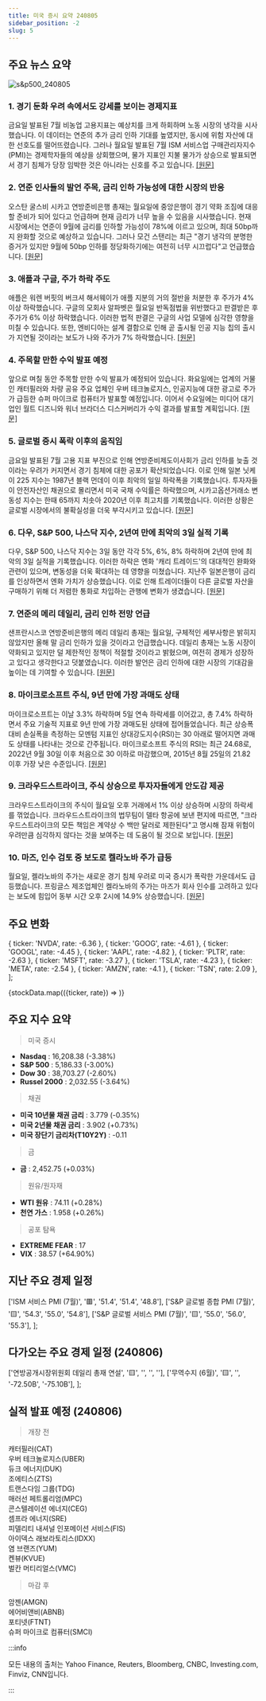 ```yaml
---
title: 미국 증시 요약 240805
sidebar_position: -2
slug: 5
---
```


## 주요 뉴스 요약

![s&p500_240805](/map/240805.png)

### 1. **경기 둔화 우려 속에서도 강세를 보이는 경제지표**

금요일 발표된 7월 비농업 고용지표는 예상치를 크게 하회하며 노동 시장의 냉각을 시사했습니다. 이 데이터는 연준의 추가 금리 인하 기대를 높였지만, 동시에 위험 자산에 대한 선호도를 떨어뜨렸습니다. 그러나 월요일 발표된 7월 ISM 서비스업 구매관리자지수(PMI)는 경제학자들의 예상을 상회했으며, 물가 지표인 지불 물가가 상승으로 발표되면서 경기 침체가 당장 임박한 것은 아니라는 신호를 주고 있습니다. [[원문]](https://www.reuters.com/markets/us/us-service-sector-rebounds-july-employment-also-recovers-2024-08-05/)

### 2. **연준 인사들의 발언 주목, 금리 인하 가능성에 대한 시장의 반응**

오스탄 굴스비 시카고 연방준비은행 총재는 월요일에 중앙은행이 경기 약화 조짐에 대응할 준비가 되어 있다고 언급하며 현재 금리가 너무 높을 수 있음을 시사했습니다. 현재 시장에서는 연준이 9월에 금리를 인하할 가능성이 78%에 이르고 있으며, 최대 50bp까지 완화할 것으로 예상하고 있습니다. 그러나 모건 스탠리는 최근 "경기 냉각의 분명한 증거가 있지만 9월에 50bp 인하를 정당화하기에는 여전히 너무 시끄럽다"고 언급했습니다. [[원문]](https://www.cnbc.com/2024/08/05/san-francisco-fed-president-daly-sees-interest-rate-cuts-coming-as-labor-market-weakens.html)

### 3. **애플과 구글, 주가 하락 주도**

애플은 워렌 버핏의 버크셔 해서웨이가 애플 지분의 거의 절반을 처분한 후 주가가 4% 이상 하락했습니다. 구글의 모회사 알파벳은 월요일 반독점법을 위반했다고 판결받은 후 주가가 6% 이상 하락했습니다. 이러한 법적 판결은 구글의 사업 모델에 심각한 영향을 미칠 수 있습니다. 또한, 엔비디아는 설계 결함으로 인해 곧 출시될 인공 지능 칩의 출시가 지연될 것이라는 보도가 나와 주가가 7% 하락했습니다. [[원문]](https://www.investing.com/news/stock-market-news/stock-market-today-dow-in-1033point-rout-as-slowdown-fears-trigger-selloff-3553790)

### 4. **주목할 만한 수익 발표 예정**

앞으로 며칠 동안 주목할 만한 수익 발표가 예정되어 있습니다. 화요일에는 업계의 거물인 캐터필러와 차량 공유 주요 업체인 우버 테크놀로지스, 인공지능에 대한 광고로 주가가 급등한 슈퍼 마이크로 컴퓨터가 발표할 예정입니다. 이어서 수요일에는 미디어 대기업인 월트 디즈니와 워너 브라더스 디스커버리가 수익 결과를 발표할 계획입니다. [[원문]](https://finance.yahoo.com/news/stocks-look-to-rebound-during-quieter-week-for-economic-data-what-to-know-this-week-114008847.html)

### 5. **글로벌 증시 폭락 이후의 움직임**

금요일 발표된 7월 고용 지표 부진으로 인해 연방준비제도이사회가 금리 인하를 늦출 것이라는 우려가 커지면서 경기 침체에 대한 공포가 확산되었습니다. 이로 인해 일본 닛케이 225 지수는 1987년 블랙 먼데이 이후 최악의 일일 하락폭을 기록했습니다. 투자자들이 안전자산인 채권으로 몰리면서 미국 국채 수익률은 하락했으며, 시카고옵션거래소 변동성 지수는 한때 65까지 치솟아 2020년 이후 최고치를 기록했습니다. 이러한 상황은 글로벌 시장에서의 불확실성을 더욱 부각시키고 있습니다. [[원문]](https://www.cnbc.com/2024/08/05/wall-streets-fear-gauge-the-vix-rises-to-the-highest-since-2020.html)

### 6. **다우, S&P 500, 나스닥 지수, 2년여 만에 최악의 3일 실적 기록**

다우, S&P 500, 나스닥 지수는 3일 동안 각각 5%, 6%, 8% 하락하며 2년여 만에 최악의 3일 실적을 기록했습니다. 이러한 하락은 엔화 '캐리 트레이드'의 대대적인 완화와 관련이 있으며, 변동성을 더욱 확대하는 데 영향을 미쳤습니다. 지난주 일본은행이 금리를 인상하면서 엔화 가치가 상승했습니다. 이로 인해 트레이더들이 다른 글로벌 자산을 구매하기 위해 더 저렴한 통화로 차입하는 관행에 변화가 생겼습니다. [[원문]](https://www.cnbc.com/2024/08/05/stock-market-today-live-updates.html)

### 7. **연준의 메리 데일리, 금리 인하 전망 언급**

샌프란시스코 연방준비은행의 메리 데일리 총재는 월요일, 구체적인 세부사항은 밝히지 않았지만 올해 말 금리 인하가 있을 것이라고 언급했습니다. 데일리 총재는 노동 시장이 약화되고 있지만 덜 제한적인 정책이 적절할 것이라고 밝혔으며, 여전히 경제가 성장하고 있다고 생각한다고 덧붙였습니다. 이러한 발언은 금리 인하에 대한 시장의 기대감을 높이는 데 기여할 수 있습니다. [[원문]](https://www.cnbc.com/2024/08/05/san-francisco-fed-president-daly-sees-interest-rate-cuts-coming-as-labor-market-weakens.html)

### 8. **마이크로소프트 주식, 9년 만에 가장 과매도 상태**

마이크로소프트는 이날 3.3% 하락하며 5일 연속 하락세를 이어갔고, 총 7.4% 하락하면서 주요 기술적 지표로 9년 만에 가장 과매도된 상태에 접어들었습니다. 최근 상승폭 대비 손실폭을 측정하는 모멘텀 지표인 상대강도지수(RSI)는 30 아래로 떨어지면 과매도 상태를 나타내는 것으로 간주됩니다. 마이크로소프트 주식의 RSI는 최근 24.68로, 2022년 9월 30일 이후 처음으로 30 이하로 마감했으며, 2015년 8월 25일의 21.82 이후 가장 낮은 수준입니다. [[원문]](https://www.marketwatch.com/livecoverage/stock-market-today-s-p-500-nasdaq-futures-dive-as-buffett-dumps-apple-yen-soars/card/microsoft-s-stock-is-the-most-oversold-in-9-years-oWoDWZNMaW64D9yfFqZL)

### 9. **크라우드스트라이크, 주식 상승으로 투자자들에게 안도감 제공**

크라우드스트라이크의 주식이 월요일 오후 거래에서 1% 이상 상승하며 시장의 하락세를 꺾었습니다. 크라우드스트라이크의 법무팀이 델타 항공에 보낸 편지에 따르면, "크라우드스트라이크의 모든 책임은 계약상 수 백만 달러로 제한된다"고 명시해 잠재 위험이 우려만큼 심각하지 않다는 것을 보여주는 데 도움이 될 것으로 보입니다. [[원문]](https://www.cnbc.com/2024/08/05/crowdstrike-says-it-isnt-to-blame-for-deltas-flight-cancellations-after-outage.html)

### 10. **마즈, 인수 검토 중 보도로 켈라노바 주가 급등**

월요일, 켈라노바의 주가는 새로운 경기 침체 우려로 미국 증시가 폭락한 가운데서도 급등했습니다. 프링글스 제조업체인 켈라노바의 주가는 마즈가 회사 인수를 고려하고 있다는 보도에 힘입어 동부 시간 오후 2시에 14.9% 상승했습니다. [[원문]](https://www.bloomberg.com/news/articles/2024-08-05/mars-is-said-to-consider-acquiring-global-snacks-maker-kellanova?embedded-checkout=true)

## 주요 변화

  { ticker: 'NVDA', rate: -6.36 },
  { ticker: 'GOOG', rate: -4.61 },
  { ticker: 'GOOGL', rate: -4.45 },
  { ticker: 'AAPL', rate: -4.82 },
  { ticker: 'PLTR', rate: -2.63 },
  { ticker: 'MSFT', rate: -3.27 },
  { ticker: 'TSLA', rate: -4.23 },
  { ticker: 'META', rate: -2.54 },
  { ticker: 'AMZN', rate: -4.1 },
  { ticker: 'TSN', rate: 2.09 },
];

{stockData.map(({ticker, rate}) => <StockCardMini key={ticker} ticker={ticker} rate={rate}></StockCardMini>)}

## 주요 지수 요약

> 미국 증시

- **Nasdaq** : 16,208.38 (-3.38%)
- **S&P 500** : 5,186.33 (-3.00%)
- **Dow 30** : 38,703.27 (-2.60%)
- **Russel 2000** : 2,032.55 (-3.64%)

> 채권

- **미국 10년물 채권 금리** : 3.779 (-0.35%)
- **미국 2년물 채권 금리** : 3.902 (+0.73%)
- **미국 장단기 금리차(T10Y2Y)** : -0.11

> 금

- **금** : 2,452.75 (+0.03%)

> 원유/원자재

- **WTI 원유** : 74.11 (+0.28%)
- **천연 가스** : 1.958 (+0.26%)

> 공포 탐욕

- **EXTREME FEAR** : 17
- **VIX** : 38.57 (+64.90%)

## 지난 주요 경제 일정

  ['ISM 서비스 PMI (7월)', '🟥', '51.4', '51.4', '48.8'],
  ['S&P 글로벌 종합 PMI (7월)', '🟨', '54.3', '55.0', '54.8'],
  ['S&P 글로벌 서비스 PMI (7월)', '🟨', '55.0', '56.0', '55.3'],
];

<EconomicCalendar data={eventsData} />

## 다가오는 주요 경제 일정 (240806)

  ['연방공개시장위원회 데일리 총재 연설', '🟨', '', '', ''],
  ['무역수지 (6월)', '🟨', '', '-72.50B', '-75.10B'],
];

<EconomicCalendar data={nextEventsData} />

## 실적 발표 예정 (240806)

> 개장 전

캐터필러(CAT)  
우버 테크놀로지스(UBER)  
듀크 에너지(DUK)  
조에티스(ZTS)  
트랜스다임 그룹(TDG)  
매러선 페트롤리엄(MPC)  
콘스텔레이션 에너지(CEG)  
셈프라 에너지(SRE)  
피델리티 내셔널 인포메이션 서비스(FIS)  
아이덱스 래보라토리스(IDXX)  
염 브랜즈(YUM)  
켄뷰(KVUE)  
벌칸 머티리얼스(VMC)

> 마감 후

암젠(AMGN)  
에어비앤비(ABNB)  
포티넷(FTNT)  
슈퍼 마이크로 컴퓨터(SMCI)

:::info

모든 내용의 출처는 Yahoo Finance, Reuters, Bloomberg, CNBC, Investing.com, Finviz, CNN입니다.

:::
